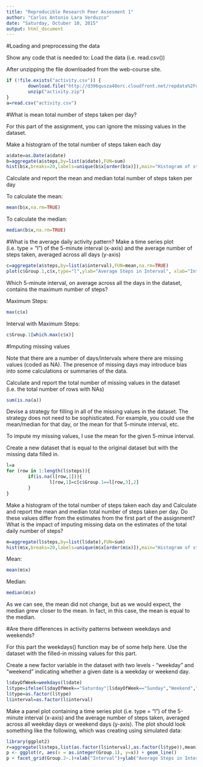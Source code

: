 ```yaml
---
title: "Reproducible Research Peer Assesment 1"
author: "Carlos Antonio Lara Verduzco"
date: "Saturday, Octuber 10, 2015"
output: html_document
---
```


#Loading and preprocessing the data

Show any code that is needed to:
Load the data (i.e. read.csv())

After unzipping the file downloaded from the web-course site.

```r

if (!file.exists("activity.csv")) {
        download.file("http://d396qusza40orc.cloudfront.net/repdata%2Fdata%2Factivity.zip", destfile = "activity.zip", method="auto")
        unzip("activity.zip")
}
a=read.csv("activity.csv")
```
#What is mean total number of steps taken per day?

For this part of the assignment, you can ignore the missing values in the dataset.

Make a histogram of the total number of steps taken each day
```r
a$date=as.Date(a$date)
b=aggregate(a$steps,by=list(a$date),FUN=sum)
hist(b$x,breaks=20,labels=unique(b$x[order(b$x)]),main="Histogram of steps by day",xlab="Steps")
```
Calculate and report the mean and median total number of steps taken per day

To calculate the mean:

```r
mean(b$x,na.rm=TRUE)
```

To calculate the median:

```r
median(b$x,na.rm=TRUE)
```

#What is the average daily activity pattern?
Make a time series plot (i.e. type = "l") of the 5-minute interval (x-axis) and the average number of steps taken, averaged across all days (y-axis)

```r
c=aggregate(a$steps,by=list(a$interval),FUN=mean,na.rm=TRUE)
plot(c$Group.1,c$x,type="l",ylab="Average Steps in Interval", xlab="Interval")
```

Which 5-minute interval, on average across all the days in the dataset, contains the maximum number of steps?

Maximum Steps:
```r
max(c$x)
```
Interval with Maximum Steps:
```r
c$Group.1[which.max(c$x)]
```

#Imputing missing values

Note that there are a number of days/intervals where there are missing values (coded as NA). The presence of missing days may introduce bias into some calculations or summaries of the data.

Calculate and report the total number of missing values in the dataset (i.e. the total number of rows with NAs)

```r
sum(is.na(a))
```

Devise a strategy for filling in all of the missing values in the dataset. The strategy does not need to be sophisticated. For example, you could use the mean/median for that day, or the mean for that 5-minute interval, etc.

To impute my missing values, I use the mean for the given 5-minue interval.

Create a new dataset that is equal to the original dataset but with the missing data filled in.

```r
l=a
for (row in 1:length(l$steps)){
        if(is.na(l[row,1])){
                l[row,1]=c[c$Group.1==l[row,3],2]
        }
}
```

Make a histogram of the total number of steps taken each day and Calculate and report the mean and median total number of steps taken per day. Do these values differ from the estimates from the first part of the assignment? What is the impact of imputing missing data on the estimates of the total daily number of steps?

```r
m=aggregate(l$steps,by=list(l$date),FUN=sum)
hist(m$x,breaks=20,labels=unique(m$x[order(m$x)]),main="Histogram of steps by day",xlab="Steps")
```

Mean:

```r
mean(m$x)
```



Median:

```r
median(m$x)
```

As we can see, the mean did not change, but as we would expect, the median grew closer to the mean. In fact, in this case, the mean is equal to the median.

#Are there differences in activity patterns between weekdays and weekends?

For this part the weekdays() function may be of some help here. Use the dataset with the filled-in missing values for this part.

Create a new factor variable in the dataset with two levels - "weekday" and "weekend" indicating whether a given date is a weekday or weekend day.

```r
l$dayOfWeek=weekdays(l$date)
l$type=ifelse(l$dayOfWeek=="Saturday"|l$dayOfWeek=="Sunday","Weekend","Weekday")
l$type=as.factor(l$type)
l$interval=as.factor(l$interval)
```

Make a panel plot containing a time series plot (i.e. type = "l") of the 5-minute interval (x-axis) and the average number of steps taken, averaged across all weekday days or weekend days (y-axis). The plot should look something like the following, which was creating using simulated data:

```r
library(ggplot2)
r=aggregate(l$steps,list(as.factor(l$interval),as.factor(l$type)),mean)
p <- ggplot(r, aes(x = as.integer(Group.1), y=x)) + geom_line()
p + facet_grid(Group.2~.)+xlab("Interval")+ylab("Average Steps in Interval")
```